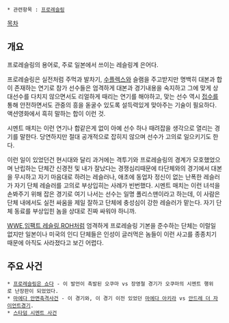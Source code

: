  * 관련항목 : [[프로레슬링]]
[[목차]]
== 개요 ==
프로레슬링의 용어로, 주로 일본에서 쓰이는 레슬링계 은어다.

프로레슬링은 실전처럼 주먹과 발차기, [[수플렉스]]와 슬램을 주고받지만 명백히 대본과 합이 존재하는 연기로 참가 선수들은 엄격하게 대본과 경기내용을 숙지하고 그에 맞게 상대선수를 다치지 않으면서도 리얼하게 때리는 연기를 해야하고, 맞는 선수 역시 [[접수]]를 통해 안전하면서도 관중의 흥을 돋굴수 있도록 설득력있게 맞아주는 기술이 필요하다. 액션영화에서 흑히 말하는 합이 이런 것.

시멘트 매치는 이런 연기나 합같은게 없이 아예 선수 하나 때려잡을 생각으로 열리는 경기를 말한다. 당연하지만 절대 공개적으로 잡히지 않으며 선수가 고의로 일으키기도 한다.

이런 일이 있었던건 현시대와 달리 과거에는 격투기와 프로레슬링의 경계가 모호했었으며 난립하는 단체간 신경전 및 내가 잘났다는 경쟁심리때문에 타단체와의 경기에서 대본을 무시하고 자기 마음대로 하려는 레슬러나, 애초에 동업자 정신이 없는 난폭한 레슬러가 자기 단체 레슬러를 고의로 부상입히는 사례가 빈번했다. 시멘트 매치는 이런 녀석을 손봐주기 위해 잡은 경기로 여기 나서는 선수는 일명 폴리스맨이라고 하는데, 이 사람은 단체 내에서도 실전 싸움을 제일 잘하고 단체에 충성심이 강한 레슬러가 맡는다. 자기 단체 동료를 부상입힌 놈을 상대로 진짜 싸워야 하니까.

[[WWE]],[[임팩트 레슬링]],[[ROH]]처럼 엄격하게 프로레슬링 기본을 준수하는 단체는 이럴일 없지만 일본이나 미국의 인디 단체들은 인성이 글러먹은 놈들이 이런 사고를 종종치기 때문에 아직도 사라졌다고 보긴 어렵다.
== 주요 사건 ==
 * [[프로레슬링은 쇼다]] - 이 발언이 촉발된 오쿠마 vs 장영철 경기가 오쿠마의 시멘트 행위로 난장판이 되었었다.
 * [[마에다 안면축격사건]] - 이 경기와, 이 경기 이전 있었던 [[마에다 아키라]] vs [[안드레 더 자이언트]]경기.
 * [[스타덤 시멘트 사건]]
